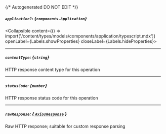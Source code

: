{/* Autogenerated DO NOT EDIT  */}

##### `application?`: *{`components.Application`}*
<Collapsible content={() => import('/content/types/models/components/application/typescript.mdx')} openLabel={Labels.showProperties} closeLabel={Labels.hideProperties}>
</Collapsible>

---
##### `contentType`: *{`string`}*
HTTP response content type for this operation

---
##### `statusCode`: *{`number`}*
HTTP response status code for this operation

---
##### `rawResponse`: [*{ `AxiosResponse` }*](https://axios-http.com/docs/res_schema)
Raw HTTP response; suitable for custom response parsing


